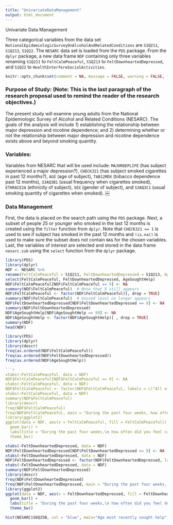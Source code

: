 ```yaml
---
title: "UnivariateDataManagement"
output: html_document
---
```


Univariate Data Management

Three categorical variables  from the data set `NationalEpidemiologicSurveyOnAlcoholAndRelatedConditions` are ` S1Q211`, `S1Q213`, `S1Q22`. The `NESARC` data set is loaded from the `PDS` package.  From the `dplyr` package, a new data frame `NDF` containing only three variables renaming ` S1Q211` to `FeltCalmPeaceful`, `S1Q213` to `FeltDownheartedDepressed`, and `S1Q22` to `HealthInterfereSocialActivities`.

```r
knitr::opts_chunk$set(comment = NA, message = FALSE, warning = FALSE, fig.align = "center")
```

### Purpose of Study: (Note: This is the last paragraph of the research proposal used to remind the reader of the research objectives.)

The present study will examine young adults from the National Epidemiologic Survey of Alcohol and Related Conditions (NESARC). The goals of the analysis will include 1) establishing the relationship between major depression and nicotine dependence; and 2) determining whether or not the relationship between major depression and nicotine dependence exists above and beyond smoking quantity. 

### Variables:

Variables from NESARC that will be used include: `MAJORDEPLIFE` (has subject experienced a major depression?), `CHECK321` (has subject smoked cigarettes in past 12 months?), `AGE` (age of subject), `TAB12MDX` (tobacco dependence past 12 months), `S3AQ3B1` (usual frequency when cigarettes smoked), `ETHRACE2A` (ethnicity of subject), `SEX` (gender of subject), and `S3AQ3C1` (usual smoking quantity of cigarettes when smoked).  ￼

### Data Management

First, the data is placed on the search path using the `PDS` package.
Next, a subset of people 25 or younger who smoked in the last 12 months is created using the `filter` function from `dplyr`. Note that `CHECK321 == 1` is used to see if subject has smoked in the past 12 months and `!is.na()` is used to make sure the subset does not contain `NA`s for the chosen variables.  Last, the variables of interest are selected and stored in the data frame `nesarc.sub` using the `select` function from the `dplyr` package.

```r
library(PDS)
library(dplyr)
NDF <- NESARC %>%
rename(FeltCalmPeaceful = S1Q211, FeltDownheartedDepressed = S1Q213, AgeSoughtHelp = S6Q25B) %>%
select(FeltCalmPeaceful, FeltDownheartedDepressed, AgeSoughtHelp)
NDF$FeltCalmPeaceful[NDF$FeltCalmPeaceful == 9] <- NA
summary(NDF$FeltCalmPeaceful)  # Note that 9 still appears
NDF$FeltCalmPeaceful <- factor(NDF$FeltCalmPeaceful)[, drop = TRUE]
summary(NDF$FeltCalmPeaceful)  # Unused level no longer appears
NDF$FeltDownheartedDepressed[NDF$FeltDownheartedDepressed == 9] <- NA
summary(NDF$FeltDownheartedDepressed)
NDF$AgeSoughtHelp[NDF$AgeSoughtHelp == 99] <- NA
NDF$AgeSoughtHelp <- factor(NDF$AgeSoughtHelp)[ , drop = TRUE]
summary(NDF)
head(NDF)
```

```r
library(PDS)
library(dplyr)
library(descr)
freq(as.ordered(NDF$FeltCalmPeaceful))
freq(as.ordered(NDF$FeltDownheartedDepressed))
freq(as.ordered(NDF$AgeSoughtHelp))

```r
xtabs(~FeltCalmPeaceful, data = NDF)
NDF$FeltCalmPeaceful[NDF$FeltCalmPeaceful == 9] <- NA
xtabs(~FeltCalmPeaceful, data = NDF)
NDF$FeltCalmPeaceful <- factor(NDF$FeltCalmPeaceful, labels = c("All of the time", "Most of the time", "Some of the time", "A little of the time", "None of the time"))[, drop = TRUE]
xtabs(~FeltCalmPeaceful, data = NDF)
summary(NDF$FeltCalmPeaceful)
library(descr)
freq(NDF$FeltCalmPeaceful)
freq(NDF$FeltCalmPeaceful, main = "During the past four weeks, how often did you feel calm and peaceful?")
library(ggplot2)
ggplot(data = NDF, aes(x = FeltCalmPeaceful, fill = FeltCalmPeaceful)) + 
  geom_bar() + 
  labs(title = "During the past four weeks,\n how often did you feel calm and peaceful?", x = "") +
  theme_bw() 
```

```r
xtabs(~FeltDownheartedDepressed, data = NDF)
NDF$FeltDownheartedDepressed[NDF$FeltDownheartedDepressed == 9] <- NA
xtabs(~FeltDownheartedDepressed, data = NDF)
NDF$FeltDownheartedDepressed <- factor(NDF$FeltDownheartedDepressed, labels = c("All of the time", "Most of the time", "Some of the time", "A little of the time", "None of the time"))[, drop = TRUE]
xtabs(~FeltDownheartedDepressed, data = NDF)
summary(NDF$FeltDownheartedDepressed)
library(descr)
freq(NDF$FeltDownheartedDepressed)
freq(NDF$FeltDownheartedDepressed, main = "During the past four weeks, how often did you feel downhearted and depressed?")
library(ggplot2)
ggplot(data = NDF, aes(x = FeltDownheartedDepressed, fill = FeltDownheartedDepressed)) + 
  geom_bar() + 
  labs(title = "During the past four weeks,\n how often did you feel downhearted and depressed?", x = "") +
  theme_bw() 
```

```r
hist(NESARC$S6Q25B, col = "blue", main="Age most recently sought help", ylab="Age")
```



